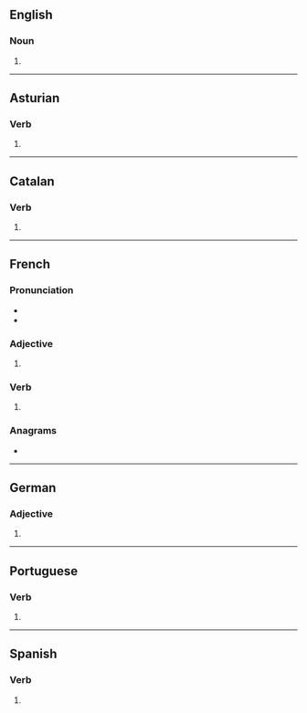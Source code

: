 {{also|activés}}
==English==

===Noun===
{{head|en|noun form}}

# {{plural of|en|active}}

----

==Asturian==

===Verb===
{{ast-verb form}}

# {{inflection of|ast|activar||2|s|pres|ind//sub}}

----

==Catalan==

===Verb===
{{head|ca|verb form}}

# {{ca-verb form of|p=2|n=sg|t=pres|m=ind|activar}}

----

==French==

===Pronunciation===
* {{fr-IPA|pos=vnv}}
* {{audio|fr|LL-Q150 (fra)-DenisdeShawi-actives.wav|Audio (CAN)}}

===Adjective===
{{head|fr|adjective form}}

# {{feminine plural of|fr|actif}}

===Verb===
{{head|fr|verb form}}

# {{inflection of|fr|activer||2|s|pres|ind//sub}}

===Anagrams===
* {{l|fr|cavités}}

----

==German==

===Adjective===
{{head|de|adjective form}}

# {{de-adj form of|activ}}

----

==Portuguese==

===Verb===
{{head|pt|verb form}}

# {{pt-verb form of|activar}}

----

==Spanish==

===Verb===
{{head|es|verb form}}

# {{es-verb form of|activar}}